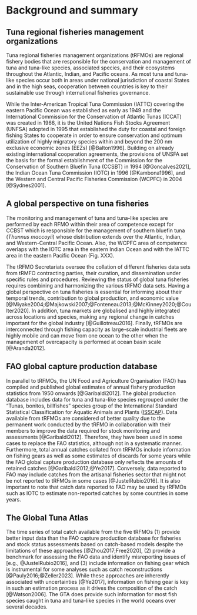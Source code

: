 # Background and summary

<!-- _The Background & Summary should provide an overview of the study design and the data generated, including any background information needed to put this study in the context of previous work and the literature, and should reference literature as needed. The section should also briefly outline the broader goals that motivated collection of the data, as well as its potential use. We also encourage authors to include a figure that provides a schematic overview of the study design or workflow_ -->

## Tuna regional fisheries management organizations

Tuna regional fisheries management organizations (tRFMOs) are regional fishery bodies that are responsible for the conservation and management of tuna and tuna-like species, associated species, and their ecosystems throughout the Atlantic, Indian, and Pacific oceans. As most tuna and tuna-like species occur both in areas under national jurisdiction of coastal States and in the high seas, cooperation between countries is key to their sustainable use through international fisheries governance.

While the Inter-American Tropical Tuna Commission (IATTC) covering the eastern Pacific Ocean was established as early as 1949 and the International Commission for the Conservation of Atlantic Tunas (ICCAT) was created in 1966, it is the United Nations Fish Stocks Agreement (UNFSA) adopted in 1995 that established the duty for coastal and foreign fishing States to cooperate in order to ensure conservation and optimum utilization of highly migratory species within and beyond the 200 nm exclusive economic zones (EEZs) [@Balton1996]. Building on already existing international cooperation agreements, the provisions of UNSFA set the basis for the formal establishment of the Commission for the Conservation of Southern Bluefin Tuna (CCSBT) in 1994 [@Goncalves2021], the Indian Ocean Tuna Commission (IOTC) in 1996 [@Kambona1996], and the Western and Central Pacific Fisheries Commission (WCPFC) in 2004 [@Sydnes2001].

<!-- The transnational nature of the tunas and fishing fleets -->

## A global perspective on tuna fisheries

The monitoring and management of tuna and tuna-like species are performed by each RFMO within their area of competence except for CCBST which is responsible for the management of southern bluefin tuna (_Thunnus maccoyii_) whose distribution extends over the Atlantic, Indian, and Western-Central Pacific Ocean. Also, the WCPFC area of competence overlaps with the IOTC area in the eastern Indian Ocean and with the IATTC area in the eastern Pacific Ocean (Fig. XXX). 

The tRFMO Secretariats oversee the collation of different fisheries data sets from tRMFO contracting parties, their curation, and dissemination under specific rules and procedures. Reviewing the status of global tuna fisheries requires combining and harmonizing the various tRFMO data sets. Having a global perspective on tuna fisheries is essential for informing about their temporal trends, contribution to global production, and economic value [@Miyake2004;@Majkowski2007;@Fonteneau2013;@McKinney2020;@Coulter2020]. In addition, tuna markets are globalised and highly integrated across locations and species, making any regional change in catches important for the global industry [@Guillotreau2016]. Finally, tRFMOs are interconnected through fishing capacity as large-scale industrial fleets are highly mobile and can move from one ocean to the other when the management of overcapacity is performed at ocean basin scale [@Aranda2012].

## FAO global capture production database

In parallel to tRFMOs, the UN Food and Agriculture Organisation (FAO) has compiled and published global estimates of annual fishery production statistics from 1950 onwards [@Garibaldi2012]. The global production database includes data for tuna and tuna-like species regrouped under the "Tunas, bonitos, billfishes" species group of the International Standard Statistical Classification for Aquatic Animals and Plants ([ISSCAP](https://www.fao.org/fishery/static/ASFIS/ISSCAAP.pdf)). Data available from tRFMOs are considered of better quality due to the permanent work conducted by the tRFMO in collaboration with their members to improve the data required for stock monitoring and assessments [@Garibaldi2012]. Therefore, they have been used in some cases to replace the FAO statistics, although not in a systematic manner. Furthermore, total annual catches collated from tRFMOs include information on fishing gears as well as some estimates of discards for some years while the FAO global capture production database only reflects the amounts of retained catches [@Garibaldi2012;@Ye2017]. Conversely, data reported to FAO may include catches from the artisanal fisheries sector that might not be not reported to tRFMOs in some cases [@JustelRubio2016]. It is also important to note that catch data reported to FAO may be used by tRFMOs such as IOTC to estimate non-reported catches by some countries in some years.

## The Global Tuna Atlas

The time series of total catch available from the five tRFMOs (1) provide better input data than the FAO capture production database for fisheries and stock status assessments based on catch-based models despite the limitations of these approaches [@Zhou2017;Free2020], (2) provide a benchmark for assessing the FAO data and identify misreporting issues of  [e.g., @JustelRubio2016], and (3) include information on fishing gear which is instrumental for some analyses such as catch reconstructions [@Pauly2016;@Zeller2023]. While these approaches are inherently associated with uncertainties [@Ye2017], information on fishing gear is key in such an estimation process as it drives the composition of the catch [@Watson2006]. The GTA does provide such information for most fish species caught in tuna and tuna-like species in the world oceans over several decades.





